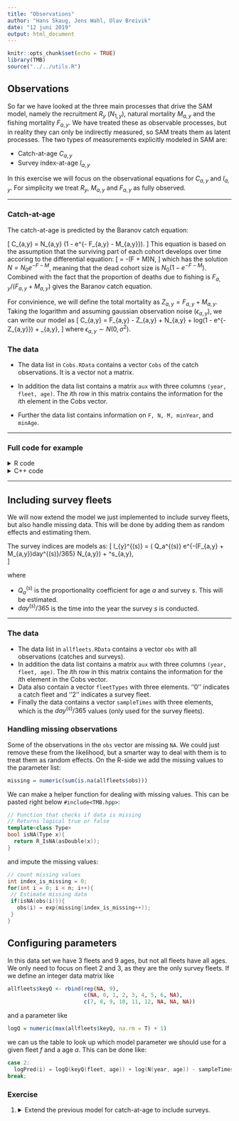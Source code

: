 ```yaml
---
title: "Observations"
author: "Hans Skaug, Jens Wahl, Olav Breivik"
date: "12 juni 2019"
output: html_document
---
```


```r
knitr::opts_chunk$set(echo = TRUE)
library(TMB)
source("../../utils.R")
```

## **Observations**

So far we have looked at the three main processes that drive the SAM model, namely the recruitment $R_{y}$ ($N_{1,y}$), natural mortality $M_{a,y}$ and the fishing mortality $F_{a,y}$. We have treated these as observable processes, but in reality they can only be indirectly measured, so SAM treats them
as latent processes. The two types of measurements explicitly modeled in SAM are: 

* Catch-at-age $C_{a,y}$
* Survey index-at-age $I_{a,y}$

In this exercise we will focus on the observational equations for $C_{a,y}$ and $I_{a,y}$. 
For simplicity we treat $R_{y}$, $M_{a,y}$ 
and $F_{a,y}$ as fully observed. 

***

### Catch-at-age

The catch-at-age is predicted by the Baranov catch equation: 

\[
  C_{a,y} = \frac{F_{a,y}}{F_{a,y} + M_{a,y}} N_{a,y} (1 - e^{- F_{a,y} - M_{a,y}}).
\]
This equation is based on the assumption that the surviving part of each cohort develops over time 
accoring to the differential equation: 
\[
  \frac{dN}{dt} = -(F + M)N,
\]
which has the solution $N = N_0 e^{-F-M}$, meaning that the dead cohort size is $N_0(1 - e^{-F-M})$. 
Combined with the fact that the proportion of deaths due to fishing is $F_{a,y}/(F_{a,y} + M_{a,y})$ gives the Baranov catch equation.   

For convinience, we will define the total mortality as $Z_{a,y} = F_{a,y} + M_{a,y}$. Taking the logarithm and assuming gaussian observation noise ($\epsilon_{a,y}$), we can write our model as 
\[
  \log C_{a,y} = \log F_{a,y} - \log Z_{a,y} + \log N_{a,y} + log(1 - e^{-Z_{a,y}}) + \epsilon_{a,y},
\]
where $\epsilon_{a,y} \sim N(0,\sigma^2)$. 

### The data 

* The data list in ```Cobs.RData``` contains a vector ```Cobs``` of the catch observations. It is a
vector not a matrix.

* In addition the data list contains a matrix ```aux``` with three columns ```(year, fleet, age)```.
The $i$th row in this matrix contains the information for the $i$th element in the Cobs vector.

* Further the data list contains information on ```F, N, M, minYear```, and ```minAge```. 

*** 


### Full code for example 
<details> 
  <summary> R code </summary> 
```r
include_source("Cobs.R", linesToInclud=c(1:999))
```
</details>

<details> <summary> C++ code</summary>
```r
include_source("Cobs.cpp", linesToInclud=c(1:999))
```
</details>


*** 

## Including survey fleets

We will now extend the model we just implemented to include survey fleets, but also handle missing data. This will be done by adding them as random effects and estimating them. 

The survey indices are models as: 
\[
  \log I_{y}^{(s)} = \log ( Q_a^{(s)} e^{-(F_{a,y} + M_{a,y})day^{(s)}/365} N_{a,y}) + \epsilon^s_{a,y},  
\]

where 

* $Q_a^{(s)}$ is the proportionality coefficient for age $a$ and survey $s$. This will be estimated. 
* $day^{(s)}/365$ is the time into the year the survey $s$ is conducted. 

***

### The data

* The data list in `allfleets.RData` contains a vector `obs` with all observations (catches
and surveys).
* In addition the data list contains a matrix ```aux``` with three columns ```(year, fleet, age)```.
The $i$th row in this matrix contains the information for the $i$th element in the Cobs vector.
* Data also contain a vector ```fleetTypes``` with three elements. ''0'' indicates a catch fleet
and ''2'' indicates a survey fleet.
* Finally the data contains a vector `sampleTimes` with three elements, which is the $day^{(s)}/365$
values (only used for the survey fleets).

### Handling missing observations

Some of the observations in the `obs` vector are missing `NA`. We could just remove these from the likelihood, but a smarter way to deal with them is to treat them as random effects. On the R-side we add the missing values to the parameter list: 
```r
missing = numeric(sum(is.na(allfleets$obs)))
```

We can make a helper function for dealing with missing values. This can be pasted right below `#include<TMB.hpp>`: 

```c++
// Function that checks if data is missing 
// Returns logical true or false
template<class Type> 
bool isNA(Type x){
  return R_IsNA(asDouble(x));
}
```

and impute the missing values: 

```c++
// count missing values 
int index_is_missing = 0; 
for(int i = 0; i < n; i++){
 // Estimate missing data
 if(isNA(obs(i))){
   obs(i) = exp(missing(index_is_missing++));
 }
}
```

## Configuring parameters 

In this data set we have 3 fleets and 9 ages, but not all fleets have all ages. We only need to focus on fleet 2 and 3, as they are the only survey fleets. If we define an integer data matrix like 

```r
allfleets$keyQ <- rbind(rep(NA, 9), 
                        c(NA, 0, 1, 2, 3, 4, 5, 6, NA),
                        c(7, 8, 9, 10, 11, 12, NA, NA, NA))
```

and a parameter like 

```r
logQ = numeric(max(allfleets$keyQ, na.rm = T) + 1)
```

we can us the table to look up which model parameter we should use for a given fleet $f$ and a age $a$. This can be done like: 

```c++ 
case 2:
  logPred(i) = logQ(keyQ(fleet, age)) + log(N(year, age)) - sampleTimes(fleet) * Z; 
break; 
```

### Exercise 

1. 
<details> 
  <summary> Extend the previous model for catch-at-age to include surveys. </summary> 
